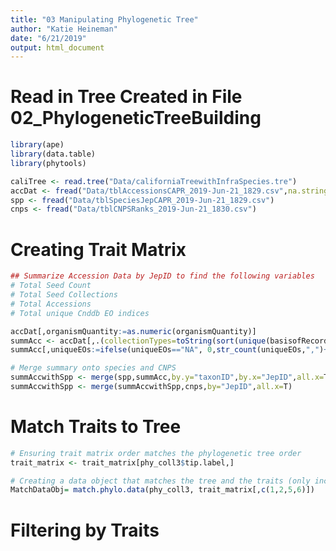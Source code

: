 ```yaml
---
title: "03 Manipulating Phylogenetic Tree"
author: "Katie Heineman"
date: "6/21/2019"
output: html_document
---
```


# Read in Tree Created in File 02_PhylogeneticTreeBuilding

```r
library(ape)
library(data.table)
library(phytools)

caliTree <- read.tree("Data/californiaTreewithInfraSpecies.tre")
accDat <- fread("Data/tblAccessionsCAPR_2019-Jun-21_1829.csv",na.strings=c("",NA,"NA"))
spp <- fread("Data/tblSpeciesJepCAPR_2019-Jun-21_1829.csv")
cnps <- fread("Data/tblCNPSRanks_2019-Jun-21_1830.csv")

```

# Creating Trait Matrix
```r
## Summarize Accession Data by JepID to find the following variables
# Total Seed Count
# Total Seed Collections
# Total Accessions
# Total unique Cnddb EO indices

accDat[,organismQuantity:=as.numeric(organismQuantity)]
summAcc <- accDat[,.(collectionTypes=toString(sort(unique(basisofRecord))),totalSeed=sum((organismQuantity),na.rm=T), totalSeedCollections=sum(1*(basisofRecord=="Seed")),totalColl=.N, uniqueEOs = toString(unique(cnddbEOIndex))),by="taxonID"]
summAcc[,uniqueEOs:=ifelse(uniqueEOs=="NA", 0,str_count(uniqueEOs,",")+1)]

# Merge summary onto species and CNPS
summAccwithSpp <- merge(spp,summAcc,by.y="taxonID",by.x="JepID",all.x=T)
summAccwithSpp <- merge(summAccwithSpp,cnps,by="JepID",all.x=T)

```

# Match Traits to Tree

```r

# Ensuring trait matrix order matches the phylogenetic tree order 
trait_matrix <- trait_matrix[phy_coll3$tip.label,]

# Creating a data object that matches the tree and the traits (only including T50 and GP)
MatchDataObj= match.phylo.data(phy_coll3, trait_matrix[,c(1,2,5,6)])


```

# Filtering by Traits